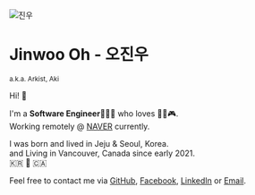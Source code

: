 <style>{`
.pic {
  border-radius: 100%;
}
@media (max-width: 640px) {
  .pic {
    display: block;
    margin: 0 auto;
  }
}
`}</style>

<picture>
  <source media="(max-width: 640px)" srcSet="https://ko.gravatar.com/userimage/12310251/6955fca916f4b53db4490db97f55381d.jpg" />
  <img src="https://ko.gravatar.com/userimage/12310251/6955fca916f4b53db4490db97f55381d.jpg?size=200" alt="진우" className="pic" />
</picture>

# Jinwoo Oh - 오진우 
<small>a.k.a. Arkist, Aki</small>

Hi! 👋

I'm a __Software Engineer__🧑🏻‍💻 who loves 🎸🎶🎮.  
Working remotely @ [NAVER](https://naver.com) currently.

I was born and lived in Jeju & Seoul, Korea.   
and Living in Vancouver, Canada since early 2021.  
🇰🇷 🛫️ 🇨🇦

Feel free to contact me via 
[GitHub](https://github.com/arkist), 
[Facebook](https://facebook.com/windtale),
[LinkedIn](https://linkedin.com/in/arkist)
or [Email](mailto:arkist@gmail.com).
